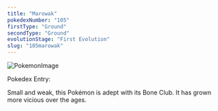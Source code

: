 ```yaml
---
title: "Marowak"
pokedexNumber: "105"
firstType: "Ground"
secondType: "Ground"
evolutionStage: "First Evolution"
slug: "105marowak"
---
```


![PokemonImage](https://archives.bulbagarden.net/media/upload/thumb/a/a1/0105Marowak.png/140px-0105Marowak.png)

Pokedex Entry:

Small and weak, this Pokémon is adept with its Bone Club. It has grown more vicious over the ages.

